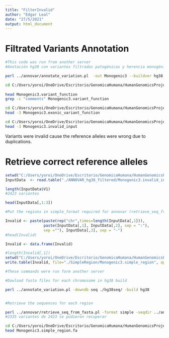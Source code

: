 ---
title: "FilterInvalid"
author: "Edgar Leal"
date: "27/5/2021"
output: html_document
---
# Filtrated Variants Annotation 

```{bash}
#This code was run from another server
#Anotación hg38 con variantes filtradas patogénicas y herencia monogénica con FilterVariants.R

perl ../annovar/annotate_variation.pl  -out Monogenic3 --buildver hg38 Monogenic3.avinput ../annovar/humandb
```


```{bash}
cd C:/Users/yoroi/OneDrive/Escritorio/GenomicaHumana/HumanGenomicsProject/ANNOVAR_hg38_filtered/
 
head Monogenic3.variant_function
grep -c "comments" Monogenic3.variant_function
```

```{bash}

cd C:/Users/yoroi/OneDrive/Escritorio/GenomicaHumana/HumanGenomicsProject/ANNOVAR_hg38_filtered
head -3 Monogenic3.exonic_variant_function

```

```{bash}
cd C:/Users/yoroi/OneDrive/Escritorio/GenomicaHumana/HumanGenomicsProject/ANNOVAR_hg38_filtered
head -3 Monogenic3.invalid_input
```

Variants were invalid cause the reference alleles were wrong due to duplications. 

# Retrieve correct reference alleles

```{r}
setwd("C:/Users/yoroi/OneDrive/Escritorio/GenomicaHumana/HumanGenomicsProject/")
InputData  <- read.table("./ANNOVAR_hg38_filtered/Monogenic3.invalid_input", header=F, sep=" ", quote="",fill=T)

length(InputData$V1)
#2423 variantes

```


```{r}
head(InputData[,1:3])

#Put the regions in simple_format required for annovar (retrieve_seq_from_fasta)

Invalid <- paste(paste(rep("chr",times=length(InputData[,1])), 
                 paste(InputData[,1], InputData[,2], sep = ":"), 
                 sep =""), InputData[,3], sep = "-")
#head(Invalid)

Invalid <- data.frame(Invalid)

#length(Invalid[,1])
setwd("C:/Users/yoroi/OneDrive/Escritorio/GenomicaHumana/HumanGenomicsProject/")
write.table(Invalid, file="./SimpleRegion/Monogenic3.simple_region", append=F, sep="", quote = F, row.names=F, col.names = F)
```


```{bash}
#These commands were run form another server

#Dowload fasta files for each chromosome in hg38 build

perl ../annotate_variation.pl -downdb seq ./hg38seq/ -build hg38


#Retrieve the sequences for each region

perl ../annovar/retrieve_seq_from_fasta.pl -format simple -seqdir ../annovar/humandb/hg38seq/chroms Monogenic3.simple_region
#2335 variantes de 2423 se pudieron recuperar

```

```{bash}

cd C:/Users/yoroi/OneDrive/Escritorio/GenomicaHumana/HumanGenomicsProject/SimpleRegion
head Monogenic3.simple_region.fa

```

